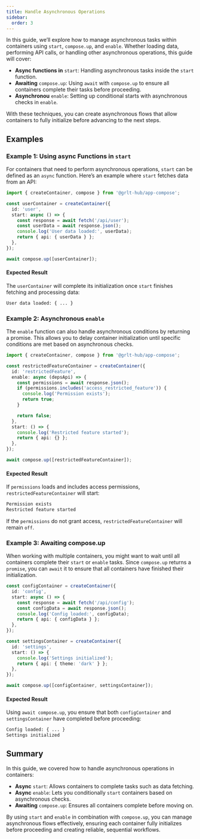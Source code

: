 ```yaml
---
title: Handle Asynchronous Operations
sidebar:
  order: 3
---
```


In this guide, we’ll explore how to manage asynchronous tasks within containers using `start`, `compose.up`, and `enable`. Whether loading data, performing API calls, or handling other asynchronous operations, this guide will cover:

- **Async functions in** `start`: Handling asynchronous tasks inside the `start` function.
- **Awaiting** `compose.up`: Using `await` with `compose.up` to ensure all containers complete their tasks before proceeding.
- **Asynchronou** `enable`: Setting up conditional starts with asynchronous checks in `enable`.

With these techniques, you can create asynchronous flows that allow containers to fully initialize before advancing to the next steps.

## Examples

### Example 1: Using async Functions in `start`

For containers that need to perform asynchronous operations, `start` can be defined as an `async` function. Here’s an example where `start` fetches data from an API:

```ts
import { createContainer, compose } from '@grlt-hub/app-compose';

const userContainer = createContainer({
  id: 'user',
  start: async () => {
    const response = await fetch('/api/user');
    const userData = await response.json();
    console.log('User data loaded:', userData);
    return { api: { userData } };
  },
});

await compose.up([userContainer]);
```

#### Expected Result

The `userContainer` will complete its initialization once `start` finishes fetching and processing data:

```sh
User data loaded: { ... }
```

### Example 2: Asynchronous `enable`

The `enable` function can also handle asynchronous conditions by returning a promise. This allows you to delay container initialization until specific conditions are met based on asynchronous checks.

```ts
import { createContainer, compose } from '@grlt-hub/app-compose';

const restrictedFeatureContainer = createContainer({
  id: 'restrictedFeature',
  enable: async (depsApi) => {
    const permissions = await response.json();
    if (permissions.includes('access_restricted_feature')) {
      console.log('Permission exists');
      return true;
    }

    return false;
  },
  start: () => {
    console.log('Restricted feature started');
    return { api: {} };
  },
});

await compose.up([restrictedFeatureContainer]);
```

#### Expected Result

If `permissions` loads and includes access permissions, `restrictedFeatureContainer` will start:

```sh
Permission exists
Restricted feature started
```

If the `permissions` do not grant access, `restrictedFeatureContainer` will remain `off`.

### Example 3: Awaiting compose.up

When working with multiple containers, you might want to wait until all containers complete their `start` or `enable` tasks. Since `compose.up` returns a `promise`, you can `await` it to ensure that all containers have finished their initialization.

```ts
const configContainer = createContainer({
  id: 'config',
  start: async () => {
    const response = await fetch('/api/config');
    const configData = await response.json();
    console.log('Config loaded:', configData);
    return { api: { configData } };
  },
});

const settingsContainer = createContainer({
  id: 'settings',
  start: () => {
    console.log('Settings initialized');
    return { api: { theme: 'dark' } };
  },
});

await compose.up([configContainer, settingsContainer]);
```

#### Expected Result

Using `await compose.up`, you ensure that both `configContainer` and `settingsContainer` have completed before proceeding:

```sh
Config loaded: { ... }
Settings initialized
```

## Summary

In this guide, we covered how to handle asynchronous operations in containers:

- **Async** `start`: Allows containers to complete tasks such as data fetching.
- **Async** `enable`: Lets you conditionally `start` containers based on asynchronous checks.
- **Awaiting** `compose.up`: Ensures all containers complete before moving on.

By using `start` and `enable` in combination with `compose.up`, you can manage asynchronous flows effectively, ensuring each container fully initializes before proceeding and creating reliable, sequential workflows.
